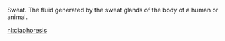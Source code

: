 Sweat. The fluid generated by the sweat glands of the body of a human or animal.

[[nl:diaphoresis]]